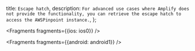   title: `Escape hatch`,
  description: `For advanced use cases where Amplify does not provide the functionality, you can retrieve the escape hatch to access the AWSPinpoint instance.`,
};


<Fragments fragments={{ios: ios0}} />


<Fragments fragments={{android: android1}} />
